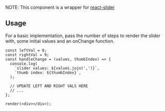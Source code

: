 
NOTE: This component is a wrapper for [react-slider](https://www.npmjs.com/package/react-slider)

## Usage

For a basic implementation, pass the number of steps to render the slider with, some initial values and an onChange function.

```tsx live
const leftVal = 0;
const rightVal = 9;
const handleChange = (values, thumbIndex) => {
  console.log(
    `slider values: ${values.join(',')}`,
    `thumb index: ${thumbIndex}`,
  );

  // UPDATE LEFT AND RIGHT VALS HERE
  // ...
};

render(<div></div>);
```
